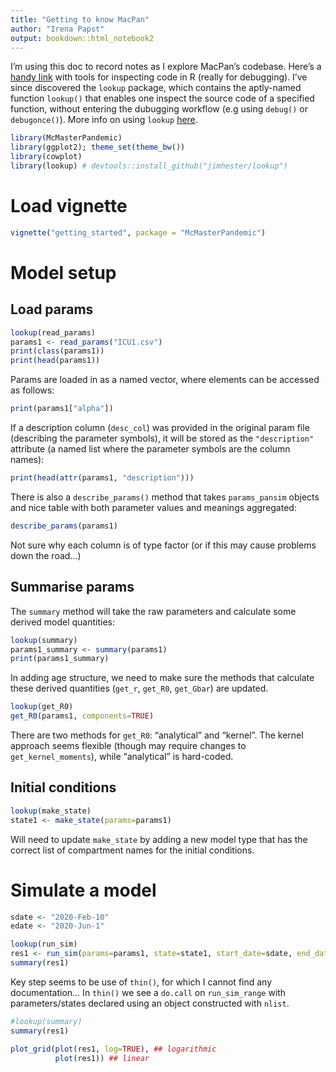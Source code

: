 ```yaml
---
title: "Getting to know MacPan"
author: "Irena Papst"
output: bookdown::html_notebook2
---
```


I'm using this doc to record notes as I explore MacPan's codebase. Here's a [handy link](https://jozef.io/r916-exploring-r-code-interactively/) with tools for inspecting code in R (really for debugging). I've since discovered the `lookup` package, which contains the aptly-named function `lookup()` that enables one inspect the source code of a specified function, without entering the dubugging workflow (e.g using `debug()` or `debugonce()`). More info on using `lookup` [here](https://blog.r-hub.io/2019/05/14/read-the-source/).

```r
library(McMasterPandemic)
library(ggplot2); theme_set(theme_bw())
library(cowplot)
library(lookup) # devtools::install_github("jimhester/lookup")
```

# Load vignette

```r
vignette("getting_started", package = "McMasterPandemic")
```

# Model setup

## Load params

```r
lookup(read_params)
params1 <- read_params("ICU1.csv")
print(class(params1))
print(head(params1))
```

Params are loaded in as a named vector, where elements can be accessed as follows:

```r
print(params1["alpha"])
```

If a description column (`desc_col`) was provided in the original param file (describing the parameter symbols), it will be stored as the `"description"` attribute (a named list where the parameter symbols are the column names):

```r
print(head(attr(params1, "description")))
```

There is also a `describe_params()` method that takes `params_pansim` objects and nice table with both parameter values and meanings aggregated:

```r
describe_params(params1)
```

Not sure why each column is of type factor (or if this may cause problems down the road...)

## Summarise params

The `summary` method will take the raw parameters and calculate some derived model quantities:

```r
lookup(summary)
params1_summary <- summary(params1)
print(params1_summary)
```

In adding age structure, we need to make sure the methods that calculate these derived quantities (`get_r`, `get_R0`, `get_Gbar`) are updated.

```r
lookup(get_R0)
get_R0(params1, components=TRUE)
```

There are two methods for `get_R0`: "analytical" and "kernel". The kernel  approach seems flexible (though may require changes to `get_kernel_moments`), while "analytical" is hard-coded. 

## Initial conditions

```r
lookup(make_state)
state1 <- make_state(params=params1)
```

Will need to update `make_state` by adding a new model type that has the correct list of compartment names for the initial conditions.

# Simulate a model 

```r
sdate <- "2020-Feb-10"
edate <- "2020-Jun-1"

lookup(run_sim)
res1 <- run_sim(params=params1, state=state1, start_date=sdate, end_date=edate)
summary(res1)
```

Key step seems to be use of `thin()`, for which I cannot find any documentation...
In `thin()` we see a `do.call` on `run_sim_range` with parameters/states declared using an object constructed with `nlist`.

```r
#lookup(summary)
summary(res1)
```

```r
plot_grid(plot(res1, log=TRUE), ## logarithmic 
          plot(res1)) ## linear
```

